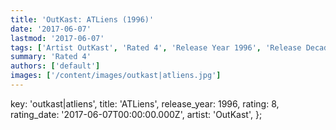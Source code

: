 ```yaml
---
title: 'OutKast: ATLiens (1996)'
date: '2017-06-07'
lastmod: '2017-06-07'
tags: ['Artist OutKast', 'Rated 4', 'Release Year 1996', 'Release Decade 1990']
summary: 'Rated 4'
authors: ['default']
images: ['/content/images/outkast|atliens.jpg']
---
```


  key: 'outkast|atliens',
  title: 'ATLiens',
  release_year: 1996,
  rating: 8,
  rating_date: '2017-06-07T00:00:00.000Z',
  artist: 'OutKast',
};

<MusicRating data={data} />
